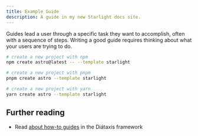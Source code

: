 ```yaml
---
title: Example Guide
description: A guide in my new Starlight docs site.
---
```


Guides lead a user through a specific task they want to accomplish, often with a sequence of steps.
Writing a good guide requires thinking about what your users are trying to do.

<Tabs>
<TabItem label="npm">

```sh
# create a new project with npm
npm create astro@latest -- --template starlight
```

</TabItem>
<TabItem label="pnpm">

```sh
# create a new project with pnpm
pnpm create astro --template starlight
```

</TabItem>
<TabItem label="Yarn">

```sh
# create a new project with yarn
yarn create astro --template starlight
```

</TabItem>
</Tabs>


## Further reading

- Read [about how-to guides](https://diataxis.fr/how-to-guides/) in the Diátaxis framework
